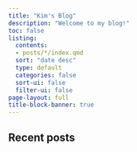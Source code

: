 ```yaml
---
title: "Kim's Blog"
description: "Welcome to my blog!"
toc: false
listing: 
  contents: 
  - posts/*/index.qmd
  sort: "date desc"
  type: default
  categories: false
  sort-ui: false 
  filter-ui: false
page-layout: full
title-block-banner: true
---
```


<style>
.quarto-title-block .quarto-title {
  font-size: 2em;
  margin-bottom: 0.3em;
}

.quarto-title-block .quarto-title {
  text-align: center;
}

</style>
## Recent posts
